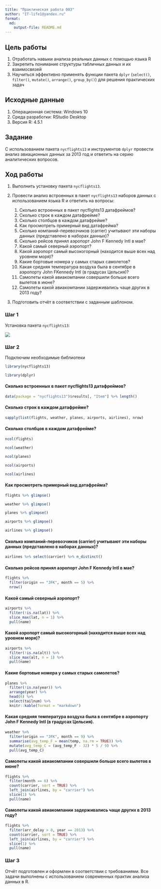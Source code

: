```yaml
---
title: "Практическая работа 003"
author: "IT-life1@yandex.ru"
format: 
  md:
    output-file: README.md
---
```


## Цель работы

1. Отработать навыки анализа реальных данных с помощью языка R  
2. Закрепить понимание структуры табличных данных и их взаимосвязей  
3. Научиться эффективно применять функции пакета `dplyr` (`select()`, `filter()`, `mutate()`, `arrange()`, `group_by()`) для решения практических задач

## Исходные данные

1. Операционная система: Windows 10 
2. Среда разработки: RStudio Desktop  
3. Версия R: 4.5.1  

## Задание

С использованием пакета `nycflights13` и инструментов `dplyr` провести анализ авиационных данных за 2013 год и ответить на серию аналитических вопросов.

## Ход работы

1. Выполнить установку пакета `nycflights13`.

2. Провести анализ встроенных в пакет `nycflights13` наборов данных с использованием языка R и ответить на вопросы:

   1. Сколько встроенных в пакет nycflights13 датафреймов?  
   2. Сколько строк в каждом датафрейме?  
   3. Сколько столбцов в каждом датафрейме?  
   4. Как просмотреть примерный вид датафрейма?  
   5. Сколько компаний-перевозчиков (carrier) учитывают эти наборы данных (представлено в наборах данных)?  
   6. Сколько рейсов принял аэропорт John F Kennedy Intl в мае?  
   7. Какой самый северный аэропорт?  
   8. Какой аэропорт самый высокогорный (находится выше всех над уровнем моря)?  
   9. Какие бортовые номера у самых старых самолетов?  
   10. Какая средняя температура воздуха была в сентябре в аэропорту John FKennedy Intl (в градусах Цельсия)?  
   11. Самолеты какой авиакомпании совершили больше всего вылетов в июне?  
   12. Самолеты какой авиакомпании задерживались чаще других в 2013 году?

3. Подготовить отчёт в соответствии с заданным шаблоном.


### Шаг 1

Установка пакета `nycflights13`:

![](./imgs/img1.png)


### Шаг 2

Подключим необходимые библиотеки

```r
library(nycflights13)
```

```r
library(dplyr)
```


#### Сколько встроенных в пакет nycflights13 датафреймов?

```r
data(package = "nycflights13")$results[, "Item"] %>% length()
```


#### Сколько строк в каждом датафрейме?


```r
sapply(list(flights, weather, planes, airports, airlines), nrow)
```


#### Сколько столбцов в каждом датафрейме?


```r
ncol(flights)
```

```r
ncol(weather)
```

```r
ncol(planes)
```

```r
ncol(airports)
```

```r
ncol(airlines)
```


#### Как просмотреть примерный вид датафрейма?

```r
flights %>% glimpse()
```

```r
weather %>% glimpse()
```

```r
planes %>% glimpse()
```

```r
airports %>% glimpse()
```

```r
airlines %>% glimpse()
```


#### Сколько компаний-перевозчиков (carrier) учитывают эти наборы данных (представлено в наборах данных)?

```r
airlines %>% select(carrier) %>% n_distinct()
```


#### Сколько рейсов принял аэропорт John F Kennedy Intl в мае?

```r
flights %>%
  filter(origin == "JFK", month == 5) %>%
  nrow()
```


#### Какой самый северный аэропорт?


```r
airports %>%
  filter(!is.na(lat)) %>%
  slice_max(lat, n = 1) %>%
  pull(name)
```


#### Какой аэропорт самый высокогорный (находится выше всех над уровнем моря)?


```r
airports %>%
  filter(!is.na(alt)) %>%
  slice_max(alt, n = 1) %>%
  pull(name)
```


#### Какие бортовые номера у самых старых самолетов?


```r
planes %>%
  filter(!is.na(year)) %>%
  arrange(year) %>%
  head(6) %>%
  select(tailnum) %>%
  knitr::kable(format = "markdown")
```


#### Какая средняя температура воздуха была в сентябре в аэропорту John F Kennedy Intl (в градусах Цельсия).


```r
weather %>%
  filter(origin == "JFK", month == 9) %>%
  summarise(avg_temp_F = mean(temp, na.rm = TRUE)) %>%
  mutate(avg_temp_C = (avg_temp_F - 32) * 5 / 9) %>%
  pull(avg_temp_C)
```

#### Самолеты какой авиакомпании совершили больше всего вылетов в июне?

```r
flights %>%
  filter(month == 6) %>%
  count(carrier, sort = TRUE) %>%
  left_join(airlines, by = "carrier") %>%
  slice(1) %>%
  pull(name)
```


#### Самолеты какой авиакомпании задерживались чаще других в 2013 году?


```r
flights %>%
  filter(arr_delay > 0, year == 2013) %>%
  count(carrier, sort = TRUE) %>%
  left_join(airlines, by = "carrier") %>%
  slice(1) %>%
  pull(name)
```


### Шаг 3

Отчёт подготовлен и оформлен в соответствии с требованиями. Все задачи выполнены с использованием современных практик анализа данных в R.


